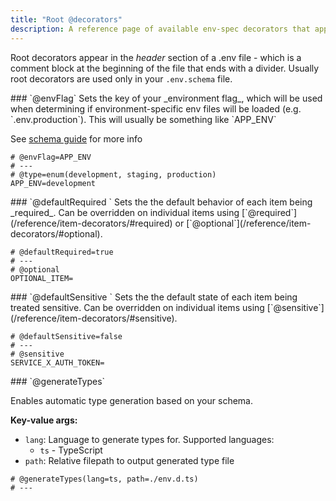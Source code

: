 ```yaml
---
title: "Root @decorators"
description: A reference page of available env-spec decorators that apply to the schema itself, rather than individual items
---
```


Root decorators appear in the _header_ section of a .env file - which is a comment block at the beginning of the file that ends with a divider. Usually root decorators are used only in your `.env.schema` file.


<div class="reference-docs">

<div>
### `@envFlag`
Sets the key of your _environment flag_, which will be used when determining if environment-specific env files will be loaded (e.g. `.env.production`).
This will usually be something like `APP_ENV`

See [schema guide](/guides/schema/#envflag) for more info

```env-spec
# @envFlag=APP_ENV
# ---
# @type=enum(development, staging, production)
APP_ENV=development
```
</div>

<div>
### `@defaultRequired  `
Sets the the default behavior of each item being _required_. Can be overridden on individual items using [`@required`](/reference/item-decorators/#required) or [`@optional`](/reference/item-decorators/#optional).

```env-spec
# @defaultRequired=true
# ---
# @optional
OPTIONAL_ITEM=
```
</div>

<div>
### `@defaultSensitive  `
Sets the the default state of each item being treated sensitive. Can be overridden on individual items using [`@sensitive`](/reference/item-decorators/#sensitive).

```env-spec
# @defaultSensitive=false
# ---
# @sensitive
SERVICE_X_AUTH_TOKEN=
```
</div>

<div>
### `@generateTypes`

Enables automatic type generation based on your schema.

**Key-value args:**
- `lang`: Language to generate types for. Supported languages:
  - `ts` - TypeScript
- `path`: Relative filepath to output generated type file


```env-spec
# @generateTypes(lang=ts, path=./env.d.ts)
# ---
```
</div>

</div>
